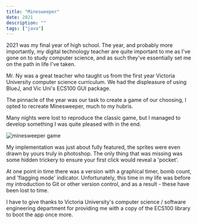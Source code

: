 ```yaml
---
title: "Minesweeper"
date: 2021
description: ""
tags: ["java"]
---
```


2021 was my final year of high school. The year, and probably more importantly, my digital technology teacher are quite important to me as I've gone on to study computer science, and as such they've essentially set me on the path in life I've taken.

Mr. Ny was a great teacher who taught us from the first year Victoria University computer science curriculum. We had the displeasure of using BlueJ, and Vic Uni's ECS100 GUI package.

The pinnacle of the year was our task to create a game of our choosing, I opted to recreate Minesweeper, much to my hubris.

Many nights were lost to reproduce the classic game, but I managed to develop something I was quite pleased with in the end.

<img
  alt="minesweeper game"
  className="h-100 mx-auto"
  src="/images/projects/minesweeper.png"
/>

My implementation was just about fully featured, the sprites were even drawn by yours truly in photoshop. The only thing that was missing was some hidden trickery to ensure your first click would reveal a 'pocket'.

At one point in time there was a version with a graphical timer, bomb count, and 'flagging mode' indicator. Unfortunately, this time in my life was before my introduction to Git or other version control, and as a result - these have been lost to time.

I have to give thanks to Victoria University's computer science / software engineering department for providing me with a copy of the ECS100 library to boot the app once more.
